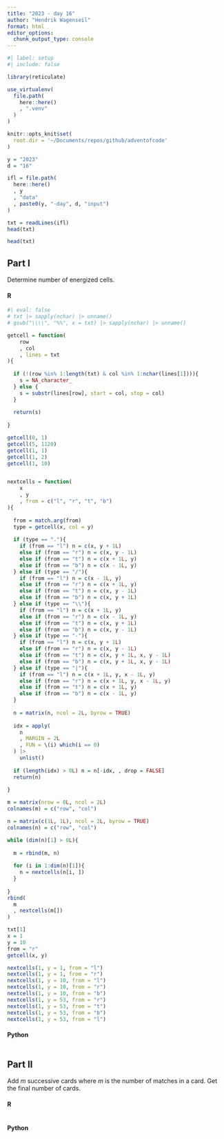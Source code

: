 ```yaml
---
title: "2023 - day 16"
author: "Hendrik Wagenseil"
format: html
editor_options: 
  chunk_output_type: console
---
```


```r
#| label: setup
#| include: false

library(reticulate)

use_virtualenv(
  file.path(
    here::here()
    , ".venv"
  )
)

knitr::opts_knit$set(
  root.dir = '~/Documents/repos/github/adventofcode'
)

y = "2023"
d = "16"

ifl = file.path(
  here::here()
  , y
  , "data"
  , paste0(y, "-day", d, "input")
)

txt = readLines(ifl)
head(txt)
```

```r
head(txt)
```


::: {.panel-tabset}

## Part I

Determine number of energized cells.

::: {.panel-tabset}

#### R 

```r
#| eval: false
# txt |> sapply(nchar) |> unname()
# gsub("\\\\", "%%", x = txt) |> sapply(nchar) |> unname()

getcell = function(
    row
    , col
    , lines = txt
){
  
  if (!(row %in% 1:length(txt) & col %in% 1:nchar(lines[1]))){
    s = NA_character_
  } else {
    s = substr(lines[row], start = col, stop = col)
  }
  
  return(s)
  
}

getcell(0, 1)
getcell(5, 1120)
getcell(1, 1)
getcell(1, 2)
getcell(1, 10)


nextcells = function(
    x
    , y
    , from = c("l", "r", "t", "b")
){
  
  from = match.arg(from)
  type = getcell(x, col = y)
  
  if (type == "."){
    if (from == "l") n = c(x, y + 1L)
    else if (from == "r") n = c(x, y - 1L)
    else if (from == "t") n = c(x + 1L, y)
    else if (from == "b") n = c(x - 1L, y)
  } else if (type == "/"){
    if (from == "l") n = c(x - 1L, y)
    else if (from == "r") n = c(x + 1L, y)
    else if (from == "t") n = c(x, y - 1L)
    else if (from == "b") n = c(x, y + 1L)
  } else if (type == "\\"){
    if (from == "l") n = c(x + 1L, y)
    else if (from == "r") n = c(x - 1L, y)
    else if (from == "t") n = c(x, y + 1L)
    else if (from == "b") n = c(x, y - 1L)
  } else if (type == "-"){
    if (from == "l") n = c(x, y + 1L)
    else if (from == "r") n = c(x, y - 1L)
    else if (from == "t") n = c(x, y + 1L, x, y - 1L)
    else if (from == "b") n = c(x, y + 1L, x, y - 1L)
  } else if (type == "|"){
    if (from == "l") n = c(x + 1L, y, x - 1L, y)
    else if (from == "r") n = c(x + 1L, y, x - 1L, y)
    else if (from == "t") n = c(x + 1L, y)
    else if (from == "b") n = c(x - 1L, y)
  }
  
  n = matrix(n, ncol = 2L, byrow = TRUE)
  
  idx = apply(
    n
    , MARGIN = 2L
    , FUN = \(i) which(i == 0)
  ) |> 
    unlist()
  
  if (length(idx) > 0L) n = n[-idx, , drop = FALSE]
  return(n)
  
}

m = matrix(nrow = 0L, ncol = 2L)
colnames(m) = c("row", "col")

n = matrix(c(1L, 1L), ncol = 2L, byrow = TRUE)
colnames(n) = c("row", "col")

while (dim(n)[1] > 0L){
  
  m = rbind(m, n)
  
  for (i in 1:dim(n)[1]){
    n = nextcells(n[i, ])
  }
  
}
rbind(
  m
  , nextcells(m[])
)

txt[1]
x = 1
y = 10
from = "r"
getcell(x, y)

nextcells(1, y = 1, from = "l")
nextcells(1, y = 1, from = "r")
nextcells(1, y = 10, from = "l")
nextcells(1, y = 10, from = "r")
nextcells(1, y = 10, from = "b")
nextcells(1, y = 53, from = "r")
nextcells(1, y = 53, from = "t")
nextcells(1, y = 53, from = "b")
nextcells(1, y = 53, from = "l")


```

#### Python

```python
```

:::


## Part II

Add $m$ successive cards where $m$ is the number of matches in a card.
Get the final number of cards.

::: {.panel-tabset}

#### R

```r

```

#### Python

```python
```

:::

:::

